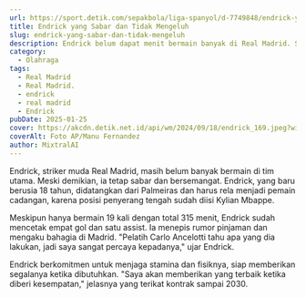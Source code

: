 ```yaml
---
url: https://sport.detik.com/sepakbola/liga-spanyol/d-7749848/endrick-yang-sabar-dan-tidak-mengeluh
title: Endrick yang Sabar dan Tidak Mengeluh
slug: endrick-yang-sabar-dan-tidak-mengeluh
description: Endrick belum dapat menit bermain banyak di Real Madrid. Sang striker muda tetap sabar dan pantang mengeluh, yang penting berikan yang terbaik!
category:
  - Olahraga
tags:
  - Real Madrid
  - Real Madrid.
  - endrick
  - real madrid
  - Endrick
pubDate: 2025-01-25
cover: https://akcdn.detik.net.id/api/wm/2024/09/18/endrick_169.jpeg?wid=54&w=650&v=1&t=jpeg
coverAlt: Foto AP/Manu Fernandez
author: MixtralAI
---
```

Endrick, striker muda Real Madrid, masih belum banyak bermain di tim utama. Meski demikian, ia tetap sabar dan bersemangat. Endrick, yang baru berusia 18 tahun, didatangkan dari Palmeiras dan harus rela menjadi pemain cadangan, karena posisi penyerang tengah sudah diisi Kylian Mbappe.

Meskipun hanya bermain 19 kali dengan total 315 menit, Endrick sudah mencetak empat gol dan satu assist. Ia menepis rumor pinjaman dan mengaku bahagia di Madrid. "Pelatih Carlo Ancelotti tahu apa yang dia lakukan, jadi saya sangat percaya kepadanya," ujar Endrick.

Endrick berkomitmen untuk menjaga stamina dan fisiknya, siap memberikan segalanya ketika dibutuhkan. "Saya akan memberikan yang terbaik ketika diberi kesempatan," jelasnya yang terikat kontrak sampai 2030.

